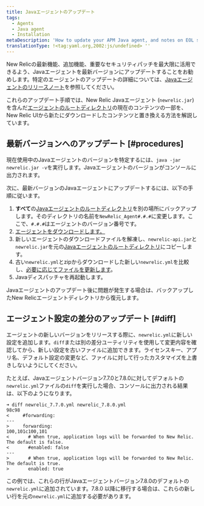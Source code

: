 ```yaml
---
title: Javaエージェントのアップデート
tags:
  - Agents
  - Java agent
  - Installation
metaDescription: 'How to update your APM Java agent, and notes on EOL support for early agent versions.'
translationType: !<tag:yaml.org,2002:js/undefined> ''
---
```


New Relicの最新機能、追加機能、重要なセキュリティパッチを最大限に活用できるよう、Javaエージェントを最新バージョンにアップデートすることをお勧めします。特定のエージェントのアップデートの詳細については、[Javaエージェントのリリースノート](/docs/release-notes/agent-release-notes/java-release-notes)を参照してください。

これらのアップデート手順では、New Relic Javaエージェント (`newrelic.jar`) を含んだ[エージェントのルートディレクトリ](/docs/agents/manage-apm-agents/troubleshooting/find-agent-root-directory#java-agent)の現在のコンテンツの一部を、New Relic UIから新たにダウンロードしたコンテンツと置き換える方法を解説しています。

## 最新バージョンへのアップデート [#procedures]

現在使用中のJavaエージェントのバージョンを特定するには、`java -jar newrelic.jar -v`を実行します。Javaエージェントのバージョンがコンソールに出力されます。

次に、最新バージョンのJavaエージェントにアップデートするには、以下の手順に従います。

1. **すべて**の[Javaエージェントのルートディレクトリ](/docs/agents/manage-apm-agents/troubleshooting/find-agent-root-directory#java-agent)を別の場所にバックアップします。そのディレクトリの名前を`NewRelic_Agent#.#.#`に変更します。ここで、`#.#.#`はエージェントのバージョン番号です。
2. [エージェントをダウンロードします。](/docs/release-notes/agent-release-notes/java-release-notes)
3. 新しいエージェントのダウンロードファイルを解凍し、`newrelic-api.jar`と`newrelic.jar`を元の[Javaエージェントのルートディレクトリ](/docs/agents/manage-apm-agents/troubleshooting/find-agent-root-directory#java-agent)にコピーします。
4. 古い`newrelic.yml`とzipからダウンロードした新しい`newrelic.yml`を比較し、[必要に応じてファイルを更新します](#diff)。
5. Javaディスパッチャを再起動します。

Javaエージェントのアップデート後に問題が発生する場合は、バックアップしたNew Relicエージェントディレクトリから復元します。

## エージェント設定の差分のアップデート [#diff]

エージェントの新しいバージョンをリリースする際に、`newrelic.yml`に新しい設定を追加します。`diff`または別の差分ユーティリティを使用して変更内容を確認してから、新しい設定を古いファイルに追加できます。ライセンスキー、アプリ名、デフォルト設定の変更など、ファイルに対して行ったカスタマイズを上書きしないようにしてください。

たとえば、Javaエージェントバージョン7.7.0と7.8.0に対してデフォルトの`newrelic.yml`ファイルの`diff`を実行した場合、コンソールに出力される結果は、以下のようになります。

```
➜ diff newrelic_7.7.0.yml newrelic_7.8.0.yml
98c98
<     #forwarding:
---
>     forwarding:
100,101c100,101
<       # When true, application logs will be forwarded to New Relic. The default is false.
<       #enabled: false
---
>       # When true, application logs will be forwarded to New Relic. The default is true.
>       enabled: true
```

この例では、これらの行がJavaエージェントバージョン7.8.0のデフォルトの`newrelic.yml`に追加されています。7.8.0 以降に移行する場合は、これらの新しい行を元の`newrelic.yml`に追加する必要があります。